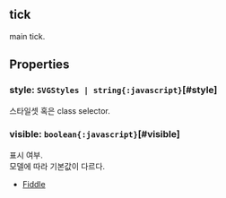 ## tick
main tick.
## Properties

### style: `SVGStyles | string{:javascript}`[#style]
스타일셋 혹은 class selector.  

### visible: `boolean{:javascript}`[#visible]
표시 여부.\
모델에 따라 기본값이 다르다.
- [Fiddle](https:/jsfiddle.net/gh/get/library/pure/realgrid/realchart-demo/tree/master/common/visible)  
